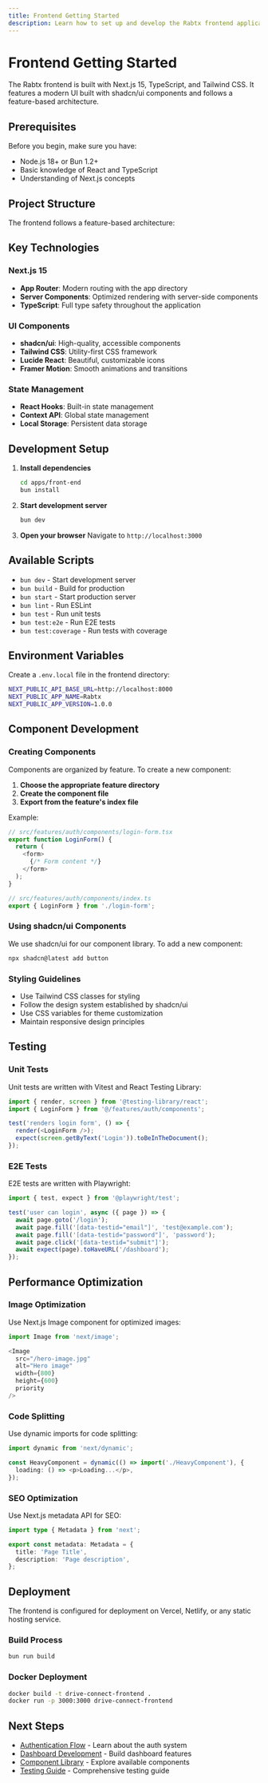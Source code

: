 ```yaml
---
title: Frontend Getting Started
description: Learn how to set up and develop the Rabtx frontend application
---
```


# Frontend Getting Started

The Rabtx frontend is built with Next.js 15, TypeScript, and Tailwind CSS. It features a modern UI built with shadcn/ui components and follows a feature-based architecture.

## Prerequisites

Before you begin, make sure you have:

- Node.js 18+ or Bun 1.2+
- Basic knowledge of React and TypeScript
- Understanding of Next.js concepts

## Project Structure

The frontend follows a feature-based architecture:


<Files>
  <Folder name="apps/front-end" defaultOpen>
    <Folder name="src" defaultOpen>
      <Folder name="app" defaultOpen>
        <File name="layout.tsx" />
        <File name="page.tsx" />
        <File name="global.css" />
        <Folder name="dashboard">
          <File name="page.tsx" />
          <File name="data.json" />
        </Folder>
        <Folder name="login">
          <File name="page.tsx" />
        </Folder>
        <Folder name="signup">
          <File name="page.tsx" />
        </Folder>
        <Folder name="otp">
          <File name="page.tsx" />
        </Folder>
      </Folder>
      <Folder name="features" defaultOpen>
        <Folder name="auth">
          <Folder name="components">
            <File name="login-form.tsx" />
            <File name="signup-form.tsx" />
            <File name="otp-form.tsx" />
          </Folder>
          <Folder name="hooks">
            <File name="use-auth.ts" />
          </Folder>
          <Folder name="services">
            <File name="auth-service.ts" />
          </Folder>
          <Folder name="types">
            <File name="auth.types.ts" />
          </Folder>
          <Folder name="constants">
            <File name="auth.constants.ts" />
          </Folder>
        </Folder>
        <Folder name="dashboard">
          <Folder name="components">
            <File name="dashboard-header.tsx" />
            <File name="stats-cards.tsx" />
          </Folder>
          <Folder name="hooks">
            <File name="use-dashboard.ts" />
          </Folder>
        </Folder>
        <Folder name="landing">
          <Folder name="components">
            <File name="hero-section.tsx" />
            <File name="feature-card.tsx" />
            <File name="testimonial-card.tsx" />
          </Folder>
        </Folder>
      </Folder>
      <Folder name="shared">
        <Folder name="components">
          <File name="ui-button.tsx" />
          <File name="ui-card.tsx" />
        </Folder>
        <Folder name="hooks">
          <File name="use-mobile.ts" />
        </Folder>
        <Folder name="services">
          <File name="api-client.ts" />
        </Folder>
        <Folder name="types">
          <File name="common.types.ts" />
        </Folder>
        <Folder name="constants">
          <File name="app.constants.ts" />
        </Folder>
      </Folder>
    </Folder>
    <Folder name="tests">
      <Folder name="unit">
        <Folder name="features">
          <File name="auth.test.tsx" />
          <File name="dashboard.test.tsx" />
        </Folder>
        <Folder name="shared">
          <File name="hooks.test.tsx" />
        </Folder>
      </Folder>
      <Folder name="e2e">
        <File name="auth-flow.spec.ts" />
        <File name="dashboard.spec.ts" />
        <File name="landing-page.spec.ts" />
      </Folder>
      <Folder name="utils">
        <File name="test-utils.tsx" />
        <File name="test-setup.ts" />
      </Folder>
    </Folder>
    <Folder name="public">
      <File name="favicon.ico" />
      <File name="next.svg" />
    </Folder>
    <File name="package.json" />
    <File name="next.config.ts" />
    <File name="tsconfig.json" />
  </Folder>
</Files>

## Key Technologies

### Next.js 15
- **App Router**: Modern routing with the app directory
- **Server Components**: Optimized rendering with server-side components
- **TypeScript**: Full type safety throughout the application

### UI Components
- **shadcn/ui**: High-quality, accessible components
- **Tailwind CSS**: Utility-first CSS framework
- **Lucide React**: Beautiful, customizable icons
- **Framer Motion**: Smooth animations and transitions

### State Management
- **React Hooks**: Built-in state management
- **Context API**: Global state management
- **Local Storage**: Persistent data storage

## Development Setup

1. **Install dependencies**
   ```bash
   cd apps/front-end
   bun install
   ```

2. **Start development server**
   ```bash
   bun dev
   ```

3. **Open your browser**
   Navigate to `http://localhost:3000`

## Available Scripts

- `bun dev` - Start development server
- `bun build` - Build for production
- `bun start` - Start production server
- `bun lint` - Run ESLint
- `bun test` - Run unit tests
- `bun test:e2e` - Run E2E tests
- `bun test:coverage` - Run tests with coverage

## Environment Variables

Create a `.env.local` file in the frontend directory:

```bash
NEXT_PUBLIC_API_BASE_URL=http://localhost:8000
NEXT_PUBLIC_APP_NAME=Rabtx
NEXT_PUBLIC_APP_VERSION=1.0.0
```

## Component Development

### Creating Components

Components are organized by feature. To create a new component:

1. **Choose the appropriate feature directory**
2. **Create the component file**
3. **Export from the feature's index file**

Example:
```typescript
// src/features/auth/components/login-form.tsx
export function LoginForm() {
  return (
    <form>
      {/* Form content */}
    </form>
  );
}

// src/features/auth/components/index.ts
export { LoginForm } from './login-form';
```

### Using shadcn/ui Components

We use shadcn/ui for our component library. To add a new component:

```bash
npx shadcn@latest add button
```

### Styling Guidelines

- Use Tailwind CSS classes for styling
- Follow the design system established by shadcn/ui
- Use CSS variables for theme customization
- Maintain responsive design principles

## Testing

### Unit Tests
Unit tests are written with Vitest and React Testing Library:

```typescript
import { render, screen } from '@testing-library/react';
import { LoginForm } from '@/features/auth/components';

test('renders login form', () => {
  render(<LoginForm />);
  expect(screen.getByText('Login')).toBeInTheDocument();
});
```

### E2E Tests
E2E tests are written with Playwright:

```typescript
import { test, expect } from '@playwright/test';

test('user can login', async ({ page }) => {
  await page.goto('/login');
  await page.fill('[data-testid="email"]', 'test@example.com');
  await page.fill('[data-testid="password"]', 'password');
  await page.click('[data-testid="submit"]');
  await expect(page).toHaveURL('/dashboard');
});
```

## Performance Optimization

### Image Optimization
Use Next.js Image component for optimized images:

```typescript
import Image from 'next/image';

<Image
  src="/hero-image.jpg"
  alt="Hero image"
  width={800}
  height={600}
  priority
/>
```

### Code Splitting
Use dynamic imports for code splitting:

```typescript
import dynamic from 'next/dynamic';

const HeavyComponent = dynamic(() => import('./HeavyComponent'), {
  loading: () => <p>Loading...</p>,
});
```

### SEO Optimization
Use Next.js metadata API for SEO:

```typescript
import type { Metadata } from 'next';

export const metadata: Metadata = {
  title: 'Page Title',
  description: 'Page description',
};
```

## Deployment

The frontend is configured for deployment on Vercel, Netlify, or any static hosting service.

### Build Process
```bash
bun run build
```

### Docker Deployment
```bash
docker build -t drive-connect-frontend .
docker run -p 3000:3000 drive-connect-frontend
```

## Next Steps

- [Authentication Flow](/docs/frontend/authentication) - Learn about the auth system
- [Dashboard Development](/docs/frontend/dashboard) - Build dashboard features
- [Component Library](/docs/frontend/components) - Explore available components
- [Testing Guide](/docs/testing/frontend) - Comprehensive testing guide
